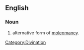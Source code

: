 ==English==

===Noun===
{{en-noun|-}}

# alternative form of [[moleomancy]].

[[Category:Divination]]